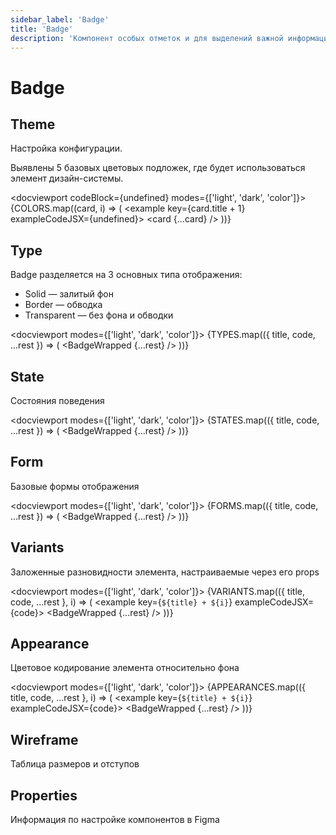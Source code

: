 ```yaml
---
sidebar_label: 'Badge'
title: 'Badge'
description: 'Компонент особых отметок и для выделений важной информации'
---
```





<headermeta
  title='Badge'
  description='Компонент особых отметок и для выделений важной информации'
  copywriter='@astakhov'
  copywriterLink='https://mm.pcbltools.ru/slack-export/messages/@astakhov'
  designer='@eustinov'
  designerLink='https://mm.pcbltools.ru/slack-export/messages/@eustinov'
  developer='@kaarturov'
  developerLink='https://mm.pcbltools.ru/slack-export/messages/@kaarturov'
  versions={[pkg.version]}
  actualVersion={pkg.version}
  status='Work in progress'
  info='Information'
  bitbucketLink='https://bitbucket.pcbltools.ru/bitbucket/projects/XYZ/repos/kit/browse/packages/xyz/Badge'
  figmaLink='https://figma.com'
  jiraLink='https://jira.pcbltools.ru/jira/browse/XYZ-404'
  headerImage={headerImage}
/>

# Badge

<versionselector versionPages={[]}>
<crutch />

## Theme

<textcolumns>
  <span>
    <p>Настройка конфигурации.</p>
  </span>

  <span>
    <p>Выявлены 5 базовых цветовых подложек, где будет использоваться элемент дизайн-системы.</p>
  </span>
</textcolumns>

<docviewport codeBlock={undefined} modes={['light', 'dark', 'color']}>
  <examples>
    {COLORS.map((card, i) => (
      <example key={card.title + 1} exampleCodeJSX={undefined}>
        <card {...card} />
      </example>
    ))}
  </examples>
</docviewport>

<divider />

## Type

<textcolumns>
  <span>
    <p>Badge разделяется на 3 основных типа отображения:</p>
  </span>

  <span>
    <ul>
      <li>Solid — залитый фон</li>
      <li>Border — обводка</li>
      <li>Transparent — без фона и обводки</li>
    </ul>
  </span>
</textcolumns>

<docviewport modes={['light', 'dark', 'color']}>
  <examples>
    {TYPES.map(({ title, code, ...rest }) => (
      <example key={title} exampleCodeJSX={code}>
        <card title={title}>
          <BadgeWrapped {...rest} />
        </card>
      </example>
    ))}
  </examples>
</docviewport>

<divider />

## State

<textcolumns>
  <span>
    <p>Состояния поведения</p>
  </span>

</textcolumns>

<docviewport modes={['light', 'dark', 'color']}>
  <examples>
    {STATES.map(({ title, code, ...rest }) => (
      <example key={title} exampleCodeJSX={code}>
        <card title={title}>
          <BadgeWrapped {...rest} />
        </card>
      </example>
    ))}
  </examples>
</docviewport>

<divider />

## Form

<textcolumns>
  <span>
    <p>Базовые формы отображения</p>
  </span>

</textcolumns>

<docviewport modes={['light', 'dark', 'color']}>
  <examples>
    {FORMS.map(({ title, code, ...rest }) => (
      <example key={title} exampleCodeJSX={code}>
        <card title={title}>
          <BadgeWrapped {...rest} />
        </card>
      </example>
    ))}
  </examples>
</docviewport>

<divider />

## Variants

<textcolumns>
  <span>
    <p>Заложенные разновидности элемента, настраиваемые через его props</p>
  </span>

</textcolumns>

<docviewport modes={['light', 'dark', 'color']}>
  <examples>
    {VARIANTS.map(({ title, code, ...rest }, i) => (
      <example key={`${title} + ${i}`} exampleCodeJSX={code}>
        <card title={title}>
          <BadgeWrapped {...rest} />
        </card>
      </example>
    ))}
  </examples>
</docviewport>

<divider />

## Appearance

<textcolumns>
  <span>
    <p>Цветовое кодирование элемента относительно фона</p>
  </span>

</textcolumns>

<docviewport modes={['light', 'dark', 'color']}>
  <examples>
    {APPEARANCES.map(({ title, code, ...rest }, i) => (
      <example key={`${title} + ${i}`} exampleCodeJSX={code}>
        <card title={title}>
          <BadgeWrapped {...rest} />
        </card>
      </example>
    ))}
  </examples>
</docviewport>

<divider />

## Wireframe

<textcolumns>
  <span>
    <p>Таблица размеров и отступов</p>
  </span>
</textcolumns>

<docviewport modes={[]}>
  <wireframe
    src={{
      light: wireframeImage,
      dark: wireframeImage,
      color: wireframeImage,
    }}
  />

  <table data={TABLE} />
</docviewport>

<divider />

## Properties

<textcolumns>
  <span>
    <p>Информация по настройке компонентов в Figma</p>
  </span>
</textcolumns>

<docviewport modes={[]}>
  <swiper slides={FIGMA_SETTINGS} />
</docviewport>

</versionselector>
